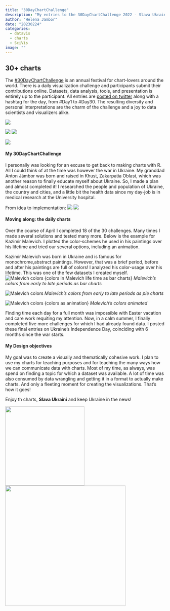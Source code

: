 ```yaml
---
title: "30DayChartChallenge"
description: "My entries to the 30DayChartChallenge 2022 - Slava Ukraini"
author: "Helena Jambor"
date: "20230224"
categories:
  - datavis
  - charts
  - SciVis
image: ""
---
```

## 30+ charts
The <a href="https://30daychartchallenge.org/">#30DayChartChallenge</a> is an annual festival for chart-lovers around the world. There is a daily visualization challenge and participants submit  their contributions online. Datasets, data analysis, tools, and presentation is entirely up to the participant. 
All entries are <a href="https://twitter.com/search?q=%2330DayChartChallenge">posted on twitter</a> along with a hashtag for the day, from #Day1 to #Day30. The resulting diversity and personal interpretations are the charm of the challenge and a joy to data scientists and visualizers alike.

<!-- 
<p float="left">
  <img src="week1.png" width="250" />
  <img src="week2.png" width="250" />
  <img src="week3.png" width="250" />
  <img src="week4.png" width="250" />
</p>
!-->

::: {layout-nrow=2}
![](../30DayChartChallenge/week1.png)

![](../30DayChartChallenge/week2.png)
![](../30DayChartChallenge/week3.png)

![](../30DayChartChallenge/week4.png)

:::

#### My 30DayChartChallenge
I personally was looking for an excuse to get back to making charts with R. All I could think of at the time was however the war in Ukraine. My granddad Anton Jámbor was born and raised in Khust, Zakarpatia Oblast, which was another reason to finally educate myself about Ukraine. So, I made a plan and almost completed it! I researched the people and population of Ukraine, the country and cities, and a little bit the health data since my day-job is in medical research at the University hospital.

From idea to implementation:
![](img_5597-1.jpg)
![](helenajambor_day6_alternative.png)


#### Moving along: the daily charts
Over the course of April I completed 18 of the 30 challenges. Many times I made several solutions and tested many more. Below is the example for Kazimir Malevich. I plotted the color-schemes he used in his paintings over his lifetime and tried our several options, including an animation.

Kazimir Malevich was born in Ukraine and is famous for monochrome,abstract paintings. However, that was a brief period, before and after his paintings are full of colors! I analyzed his color-usage over his lifetime. This was one of the few datasets I created myself.
![Malevich colors {colors in Malevich life time as bar charts}](helenajambor_day10.png)
*Malevich's colors from early to late periods as bar charts* 

![Malevich colors](helenajambor_day10_pie.png)
*Malevich's colors from early to late periods as pie charts* 

![Malevich colors {colors as animation}](annotatedkazimirmalevichcolors.gif)
*Malevich's colors animated* 

Finding time each day for a full month was impossible with Easter vacation and care work requiting my attention. Now, in a calm summer, I finally completed five more challenges for which I had already found data. I posted these final entries on Ukraine’s Independence Day, coinciding with 6 months since the war starts.

#### My Design objectives 
My goal was to create a visually and thematically cohesive work. I plan to use my charts for teaching purposes and for teaching the many ways how we can communicate data with charts. Most of my time, as always, was spend on finding a topic for which a dataset was available. A lot of time was also consumed by data wrangling and getting it in a format to actually make charts. And only a fleeting moment for creating the visualizations. That’s how it goes!

Enjoy th charts, **Slava Ukraini** and keep Ukraine in the news! 

<p float="left">
  <img src="../30DayChartChallenge/helenajambor_day20_googletrends.png" width="250" />
  <img src="../30DayChartChallenge/helenajambor_day22_googleanim2.gif" width="380" /> 
</p>

